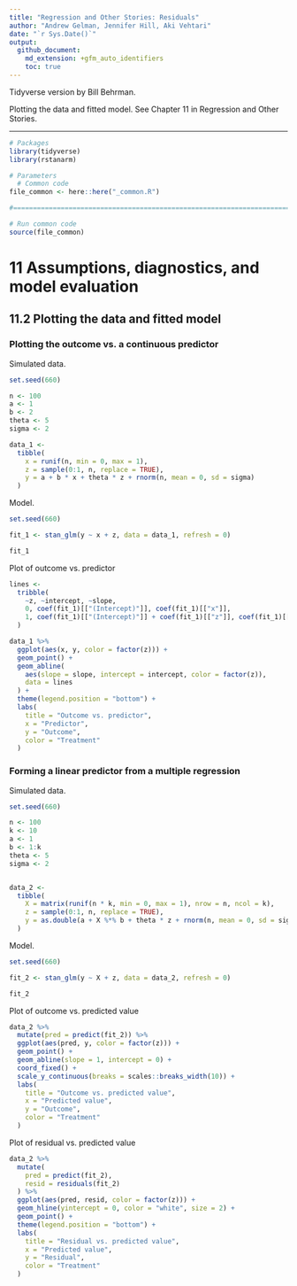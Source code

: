 ```yaml
---
title: "Regression and Other Stories: Residuals"
author: "Andrew Gelman, Jennifer Hill, Aki Vehtari"
date: "`r Sys.Date()`"
output:
  github_document:
    md_extension: +gfm_auto_identifiers
    toc: true
---
```

Tidyverse version by Bill Behrman.

Plotting the data and fitted model. See Chapter 11 in Regression
and Other Stories.

-------------

```r
# Packages
library(tidyverse)
library(rstanarm)

# Parameters
  # Common code
file_common <- here::here("_common.R")

#===============================================================================

# Run common code
source(file_common)
```

# 11 Assumptions, diagnostics, and model evaluation

## 11.2 Plotting the data and fitted model

### Plotting the outcome vs. a continuous predictor

Simulated data.

```r
set.seed(660)

n <- 100
a <- 1
b <- 2
theta <- 5
sigma <- 2

data_1 <- 
  tibble(
    x = runif(n, min = 0, max = 1),
    z = sample(0:1, n, replace = TRUE),
    y = a + b * x + theta * z + rnorm(n, mean = 0, sd = sigma)
  )
```

Model.

```r
set.seed(660)

fit_1 <- stan_glm(y ~ x + z, data = data_1, refresh = 0)

fit_1
```

Plot of outcome vs. predictor

```r
lines <- 
  tribble(
    ~z, ~intercept, ~slope,
    0, coef(fit_1)[["(Intercept)"]], coef(fit_1)[["x"]],
    1, coef(fit_1)[["(Intercept)"]] + coef(fit_1)[["z"]], coef(fit_1)[["x"]]
  )

data_1 %>% 
  ggplot(aes(x, y, color = factor(z))) +
  geom_point() +
  geom_abline(
    aes(slope = slope, intercept = intercept, color = factor(z)),
    data = lines
  ) +
  theme(legend.position = "bottom") +
  labs(
    title = "Outcome vs. predictor",
    x = "Predictor",
    y = "Outcome",
    color = "Treatment"
  )
```

### Forming a linear predictor from a multiple regression

Simulated data.

```r
set.seed(660)

n <- 100
k <- 10
a <- 1
b <- 1:k
theta <- 5
sigma <- 2


data_2 <- 
  tibble(
    X = matrix(runif(n * k, min = 0, max = 1), nrow = n, ncol = k),
    z = sample(0:1, n, replace = TRUE),
    y = as.double(a + X %*% b + theta * z + rnorm(n, mean = 0, sd = sigma))
  )
```

Model.

```r
set.seed(660)

fit_2 <- stan_glm(y ~ X + z, data = data_2, refresh = 0)

fit_2
```

Plot of outcome vs. predicted value

```r
data_2 %>%
  mutate(pred = predict(fit_2)) %>% 
  ggplot(aes(pred, y, color = factor(z))) +
  geom_point() +
  geom_abline(slope = 1, intercept = 0) +
  coord_fixed() +
  scale_y_continuous(breaks = scales::breaks_width(10)) +
  labs(
    title = "Outcome vs. predicted value",
    x = "Predicted value",
    y = "Outcome",
    color = "Treatment"
  )
```

Plot of residual vs. predicted value

```r
data_2 %>%
  mutate(
    pred = predict(fit_2),
    resid = residuals(fit_2)
  ) %>% 
  ggplot(aes(pred, resid, color = factor(z))) +
  geom_hline(yintercept = 0, color = "white", size = 2) +
  geom_point() +
  theme(legend.position = "bottom") +
  labs(
    title = "Residual vs. predicted value",
    x = "Predicted value",
    y = "Residual",
    color = "Treatment"
  )
```

